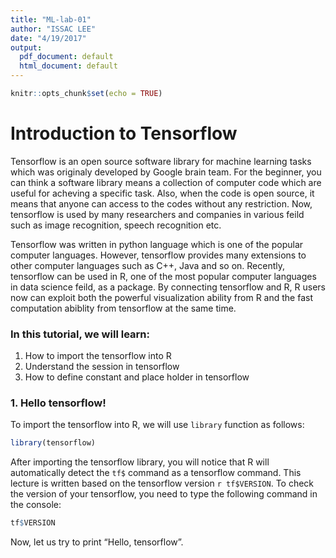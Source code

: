 ```yaml
---
title: "ML-lab-01"
author: "ISSAC LEE"
date: "4/19/2017"
output:
  pdf_document: default
  html_document: default
---
```


```r
knitr::opts_chunk$set(echo = TRUE)
```

# Introduction to Tensorflow

Tensorflow is an open source software library for machine learning tasks which was originaly developed by Google brain team. For the beginner, you can think a software library means a collection of computer code which are useful for acheving a specific task. Also, when the code is open source, it means that anyone can access to the codes without any restriction. Now, tensorflow is used by many researchers and companies in various feild such as image recognition, speech recognition etc.

Tensorflow was written in python language which is one of the popular computer languages. However, tensorflow provides many extensions to other computer languages such as C++, Java and so on. Recently, tensorflow can be used in R, one of the most popular computer languages in data science feild, as a package. By connecting tensorflow and R, R users now can exploit both the powerful visualization ability from R and the fast computation abiblity from tensorflow at the same time.

### In this tutorial, we will learn:

1. How to import the tensorflow into R
2. Understand the session in tensorflow
3. How to define constant and place holder in tensorflow

### 1. Hello tensorflow!
To import the tensorflow into R, we will use `library` function as follows:
```r
library(tensorflow)
```

After importing the tensorflow library, you will notice that R will automatically detect the `tf$` command as a tensorflow command. This lecture is written based on the tensorflow version `r tf$VERSION`. To check the version of your tensorflow, you need to type the following command in the console:
```r
tf$VERSION
```

Now, let us try to print "Hello, tensorflow".

